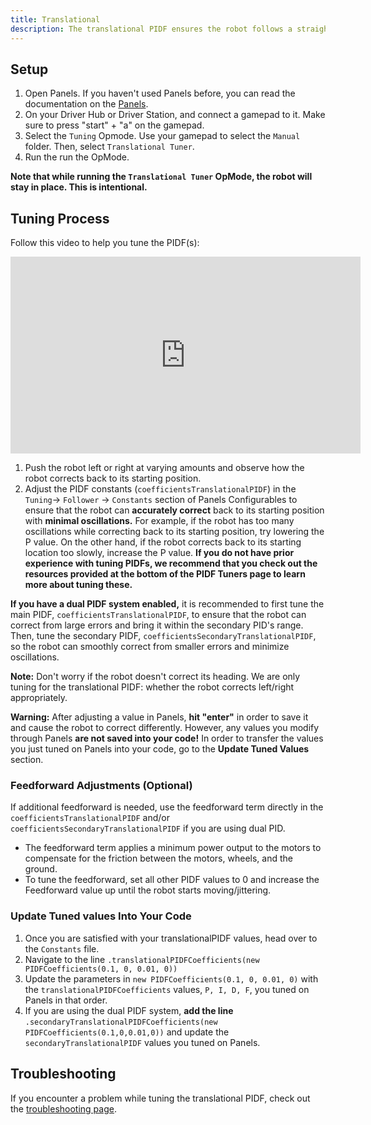 ```yaml
---
title: Translational
description: The translational PIDF ensures the robot follows a straight path without lateral deviation.
---
```


## Setup 

1. Open Panels. If you haven't used Panels before, you can read the documentation on the [Panels](https://panels.bylazar.com/docs/com.bylazar.configurables/).
2. On your Driver Hub or Driver Station, and connect a gamepad to it. Make sure to press "start" + "a" on the gamepad. 
3. Select the `Tuning` Opmode. Use your gamepad to select the `Manual` folder. Then, select `Translational Tuner`.
4. Run the run the OpMode.

**Note that while running the `Translational Tuner` OpMode, the robot will stay in place. This is intentional.**

## Tuning Process
Follow this video to help you tune the PIDF(s): 

<iframe width="560" height="315" src="https://www.youtube.com/embed/qe2eo_Mhtes?si=DMqud3FSZ2j5AmPu" title="YouTube video player" frameborder="0" allow="accelerometer; autoplay; clipboard-write; encrypted-media; gyroscope; picture-in-picture; web-share" referrerpolicy="strict-origin-when-cross-origin" allowfullscreen></iframe>

1. Push the robot left or right at varying amounts and observe how the robot corrects back to its starting position. 
2. Adjust the PIDF constants (`coefficientsTranslationalPIDF`) in the `Tuning`-> `Follower` -> `Constants` section of Panels Configurables to ensure that the robot can **accurately correct** back to its starting position with **minimal oscillations.** For example, if the robot has too many oscillations while correcting back to its starting position, try lowering the P value. On the other hand, if the robot corrects back to its starting location too slowly, increase the P value. 
**If you do not have prior experience with tuning PIDFs, we recommend that you check out the resources provided at the bottom of the PIDF Tuners page to learn more about tuning these.**

**If you have a dual PIDF system enabled,** it is recommended to first tune the main PIDF, `coefficientsTranslationalPIDF`, to ensure that the robot can correct from large errors and bring it within the secondary PID's range. Then, tune the secondary PIDF, `coefficientsSecondaryTranslationalPIDF`, so the robot can smoothly correct from smaller errors and minimize oscillations. 

**Note:** Don't worry if the robot doesn't correct its heading. We are only tuning for the translational PIDF: whether the robot corrects left/right appropriately. 

**Warning:** After adjusting a value in Panels, **hit "enter"** in order to save it and cause the robot to correct differently. However, any values you modify through Panels **are not saved into your code!** In order to transfer the values you just tuned on Panels into your code, go to the **Update Tuned Values** section.  

### Feedforward Adjustments (Optional)

If additional feedforward is needed, use the feedforward term directly in the `coefficientsTranslationalPIDF` and/or `coefficientsSecondaryTranslationalPIDF` if 
you are using dual PID.

- The feedforward term applies a minimum power output to the motors to compensate for the friction between the motors, wheels, and the ground. 
- To tune the feedforward, set all other PIDF values to 0 and increase the Feedforward value up until the robot starts moving/jittering. 

### Update Tuned values Into Your Code
1. Once you are satisfied with your translationalPIDF values, head over to the `Constants` file. 
2. Navigate to the line `.translationalPIDFCoefficients(new PIDFCoefficients(0.1, 0, 0.01, 0))` 
3. Update the parameters in `new PIDFCoefficients(0.1, 0, 0.01, 0)` with the `translationalPIDFCoefficients` values, `P, I, D, F`, you tuned on Panels in that order. 
4. If you are using the dual PIDF system, **add the line** `.secondaryTranslationalPIDFCoefficients(new PIDFCoefficients(0.1,0,0.01,0))` and update the `secondaryTranslationalPIDF` values you tuned on Panels. 

## Troubleshooting
If you encounter a problem while tuning the translational PIDF, check out the [troubleshooting page](/docs/pathing/tuning/troubleshooting).
